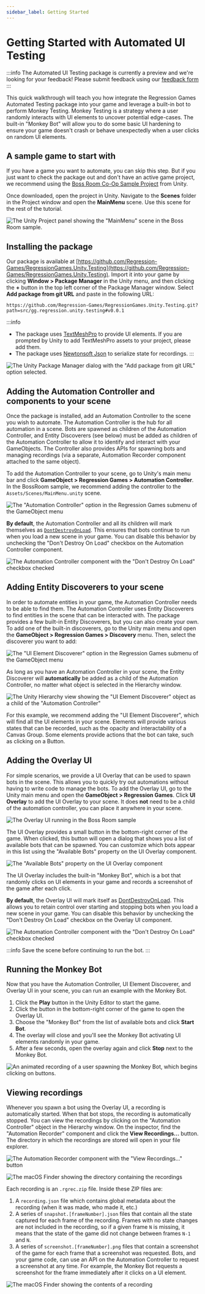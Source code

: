 ```yaml
---
sidebar_label: Getting Started
---
```


# Getting Started with Automated UI Testing

:::info
The Automated UI Testing package is currently a preview and we're looking for your feedback!
Please submit feedback using our [feedback form](https://d7y6yysps34.typeform.com/to/o8U6FGtO)
:::

This quick walkthrough will teach you how integrate the Regression Games Automated Testing package into your game and leverage a built-in bot to perform Monkey Testing. Monkey Testing is a strategy where a user randomly interacts with UI elements to uncover potential edge-cases. The built-in "Monkey Bot" will allow you to do some basic UI hardening to ensure your game doesn't crash or behave unexpectedly when a user clicks on random UI elements.

## A sample game to start with

If you have a game you want to automate, you can skip this step.
But if you just want to check the package out and don't have an active game project,
we recommend using the [Boss Room Co-Op Sample Project](https://github.com/Unity-Technologies/com.unity.multiplayer.samples.coop) from Unity.

Once downloaded, open the project in Unity.
Navigate to the **Scenes** folder in the Project window and open the **MainMenu** scene.
Use this scene for the rest of the tutorial.

![The Unity Project panel showing the "MainMenu" scene in the Boss Room sample.](img/getting-started/bossroom-mainmenu-scene.png)

## Installing the package

Our package is available at [https://github.com/Regression-Games/RegressionGames.Unity.Testing](https://github.com/Regression-Games/RegressionGames.Unity.Testing).
Import it into your game by clicking **Window > Package Manager** in the Unity menu,
and then clicking the **+** button in the top left corner of the Package Manager window.
Select **Add package from git URL** and paste in the following URL:

```
https://github.com/Regression-Games/RegressionGames.Unity.Testing.git?path=src/gg.regression.unity.testing#v0.0.1
```

:::info
* The package uses [TextMeshPro](https://docs.unity3d.com/Manual/com.unity.textmeshpro.html) to provide UI elements. If you are prompted by Unity to add TextMeshPro assets to your project, please add them.
* The package uses [Newtonsoft Json](https://docs.unity3d.com/Packages/com.unity.nuget.newtonsoft-json@3.1/manual/index.html) to serialize state for recordings.
:::

![The Unity Package Manager dialog with the "Add package from git URL" option selected.](img/getting-started/add-package-from-git.png)

## Adding the Automation Controller and components to your scene

Once the package is installed, add an Automation Controller to the scene you wish to automate.
The Automation Controller is the hub for all automation in a scene.
Bots are spawned as children of the Automation Controller,
and Entity Discoverers (see below) must be added as children of the Automation Controller to allow it to identify and interact with your GameObjects.
The Controller also provides APIs for spawning bots and managing recordings (via a separate, Automation Recorder component attached to the same object).

To add the Automation Controller to your scene, go to Unity's main menu bar and click **GameObject > Regression Games > Automation Controller**. In the BossRoom sample, we recommend adding the controller to the `Assets/Scenes/MainMenu.unity` scene.

![The "Automation Controller" option in the Regression Games submenu of the GameObject menu](img/getting-started/add-automation-controller-menu.png)

**By default**, the Automation Controller and all its children will mark themselves as [`DontDestroyOnLoad`](https://docs.unity3d.com/ScriptReference/Object.DontDestroyOnLoad.html). This ensures that bots continue to run when you load a new scene in your game. You can disable this behavior by unchecking the "Don't Destroy On Load" checkbox on the Automation Controller component.

![The Automation Controller component with the "Don't Destroy On Load" checkbox checked](img/getting-started/ac-dont-destroy-on-load.png)

## Adding Entity Discoverers to your scene

In order to automate entities in your game, the Automation Controller needs to be able to find them.
The Automation Controller uses Entity Discoverers to find entities in the scene that can be interacted with.
The package provides a few built-in Entity Discoverers, but you can also create your own.
To add one of the built-in discoverers, go to the Unity main menu and open the **GameObject > Regression Games > Discovery** menu. Then, select the discoverer you want to add:

![The "UI Element Discoverer" option in the Regression Games submenu of the GameObject menu](img/getting-started/add-uielement-discoverer.png)

As long as you have an Automation Controller in your scene, the Entity Discoverer will **automatically** be added as a child of the Automation Controller, no matter what object is selected in the Hierarchy window.

![The Unity Hierarchy view showing the "UI Element Discoverer" object as a child of the "Automation Controller"](img/getting-started/ui-element-discoverer-in-scene.png)

For this example, we recommend adding the "UI Element Discoverer", which will find all the UI elements in your scene.
Elements will provide various states that can be recorded, such as the opacity and interactability of a Canvas Group.
Some elements provide actions that the bot can take, such as clicking on a Button.

## Adding the Overlay UI

For simple scenarios, we provide a UI Overlay that can be used to spawn bots in the scene.
This allows you to quickly try out automations without having to write code to manage the bots.
To add the Overlay UI, go to the Unity main menu and open the **GameObject > Regression Games**. Click **UI Overlay** to add the UI Overlay to your scene. It does **not** need to be a child of the automation controller, you can place it anywhere in your scene.

![The Overlay UI running in the Boss Room sample](img/getting-started/overlay-menu.png)

The UI Overlay provides a small button in the bottom-right corner of the game.
When clicked, this button will open a dialog that shows you a list of available bots that can be spawned.
You can customize which bots appear in this list using the "Available Bots" property on the UI Overlay component.

![The "Available Bots" property on the UI Overlay component](img/getting-started/overlay-available-bots.png)

The UI Overlay includes the built-in "Monkey Bot", which is a bot that randomly clicks on UI elements in your game and records a screenshot of the game after each click.

**By default**, the Overlay UI will mark itself as [DontDestroyOnLoad](https://docs.unity3d.com/ScriptReference/Object.DontDestroyOnLoad.html). This allows you to retain control over starting and stopping bots when you load a new scene in your game. You can disable this behavior by unchecking the "Don't Destroy On Load" checkbox on the Overlay UI component.

![The Automation Controller component with the "Don't Destroy On Load" checkbox checked](img/getting-started/ac-dont-destroy-on-load.png)

:::info
Save the scene before continuing to run the bot.
:::

## Running the Monkey Bot

Now that you have the Automation Controller, UI Element Discoverer, and Overlay UI in your scene, you can run an example with the Monkey Bot.

1. Click the **Play** button in the Unity Editor to start the game.
1. Click the button in the bottom-right corner of the game to open the Overlay UI.
1. Choose the "Monkey Bot" from the list of available bots and click **Start Bot**.
1. The overlay will close and you'll see the Monkey Bot activating UI elements randomly in your game.
1. After a few seconds, open the overlay again and click **Stop** next to the Monkey Bot.

![An animated recording of a user spawning the Monkey Bot, which begins clicking on buttons.](img/getting-started/recording-monkey-bot.gif)

## Viewing recordings

Whenever you spawn a bot using the Overlay UI, a recording is automatically started.
When that bot stops, the recording is automatically stopped.
You can view the recordings by clicking on the "Automation Controller" object in the Hierarchy window.
On the inspector, find the "Automation Recorder" component and click the **View Recordings...** button.
The directory in which the recordings are stored will open in your file explorer.

![The Automation Recorder component with the "View Recordings..." button](img/getting-started/view-recordings-button.png)

![The macOS Finder showing the directory containing the recordings](img/getting-started/recordings-in-finder.png)

Each recording is an `.rgrec.zip` file.
Inside these ZIP files are:

1. A `recording.json` file which contains global metadata about the recording (when it was made, who made it, etc.)
1. A series of `snapshot.[frameNumber].json` files that contain all the state captured for each frame of the recording. Frames with no state changes are not included in the recording, so if a given frame `N` is missing, it means that the state of the game did not change between frames `N-1` and `N`.
1. A series of `screenshot.[frameNumber].png` files that contain a screenshot of the game for each frame that a screenshot was requested. Bots, and your game code, can use an API on the Automation Controller to request a screenshot at any time. For example, the Monkey Bot requests a screenshot for the frame immediately after it clicks on a UI element.

![The macOS Finder showing the contents of a recording](img/getting-started/recording-content-in-finder.png)
